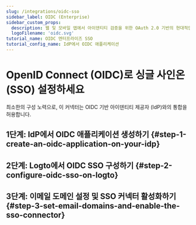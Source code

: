 ```yaml
---
slug: /integrations/oidc-sso
sidebar_label: OIDC (Enterprise)
sidebar_custom_props:
  description: 웹 및 모바일 앱에서 아이덴티티 검증을 위한 OAuth 2.0 기반의 현대적인 프로토콜입니다.
  logoFilename: 'oidc.svg'
tutorial_name: OIDC 엔터프라이즈 SSO
tutorial_config_name: IdP에서 OIDC 애플리케이션
---
```




# OpenID Connect (OIDC)로 싱글 사인온 (SSO) 설정하세요

최소한의 구성 노력으로, 이 커넥터는 OIDC 기반 아이덴티티 제공자 (IdP)와의 통합을 허용합니다.

<GuideTip />

## 1단계: IdP에서 OIDC 애플리케이션 생성하기 \{#step-1-create-an-oidc-application-on-your-idp}

<Step1 />

## 2단계: Logto에서 OIDC SSO 구성하기 \{#step-2-configure-oidc-sso-on-logto}

<Step2 />

## 3단계: 이메일 도메인 설정 및 SSO 커넥터 활성화하기 \{#step-3-set-email-domains-and-enable-the-sso-connector}

<Step3 />
